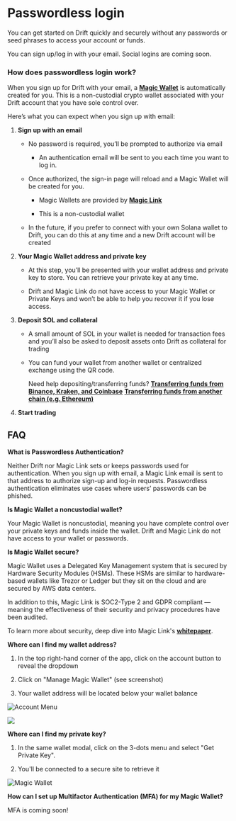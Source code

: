 # Passwordless login

You can get started on Drift quickly and securely without any passwords or seed phrases to access your account or funds.

You can sign up/log in with your email. Social logins are coming soon.

### How does passwordless login work?

When you sign up for Drift with your email, a [**Magic Wallet**](https://magic.crisp.help/en/category/magic-wallet-user-faq-1xtseie/) is automatically created for you. This is a non-custodial crypto wallet associated with your Drift account that you have sole control over.

Here’s what you can expect when you sign up with email:

1.  **Sign up with an email**

    -   No password is required, you’ll be prompted to authorize via email

        -   An authentication email will be sent to you each time you want to log in.

    -   Once authorized, the sign-in page will reload and a Magic Wallet will be created for you.

        -   Magic Wallets are provided by [**Magic Link**](https://magic.crisp.help/en/category/magic-wallet-user-faq-1xtseie/)

        -   This is a non-custodial wallet

    -   In the future, if you prefer to connect with your own Solana wallet to Drift, you can do this at any time and a new Drift account will be created

2.  **Your Magic Wallet address and private key**

    -   At this step, you’ll be presented with your wallet address and private key to store. You can retrieve your private key at any time.

    -   Drift and Magic Link do not have access to your Magic Wallet or Private Keys and won’t be able to help you recover it if you lose access.

3.  **Deposit SOL and collateral**

    -   A small amount of SOL in your wallet is needed for transaction fees and you’ll also be asked to deposit assets onto Drift as collateral for trading

    -   You can fund your wallet from another wallet or centralized exchange using the QR code.

        Need help depositing/transferring funds?
        [**Transferring funds from Binance, Kraken, and Coinbase**](https://www.drift.trade/learn/how-to-transfer-funds-from-a-cex-onto-drift)
        [**Transferring funds from another chain (e.g. Ethereum)**](https://www.drift.trade/learn/how-to-bridge-assets)

4.  **Start trading**

## FAQ

**What is Passwordless Authentication?**

Neither Drift nor Magic Link sets or keeps passwords used for authentication. When you sign up with email, a Magic Link email is sent to that address to authorize sign-up and log-in requests. Passwordless authentication eliminates use cases where users’ passwords can be phished. 

**Is Magic Wallet a noncustodial wallet?**

Your Magic Wallet is noncustodial, meaning you have complete control over your private keys and funds inside the wallet. Drift and Magic Link do not have access to your wallet or passwords.

**Is Magic Wallet secure?**

Magic Wallet uses a Delegated Key Management system that is secured by Hardware Security Modules (HSMs). These HSMs are similar to hardware-based wallets like Trezor or Ledger but they sit on the cloud and are secured by AWS data centers.

In addition to this, Magic Link is SOC2-Type 2 and GDPR compliant — meaning the effectiveness of their security and privacy procedures have been audited.

To learn more about security, deep dive into Magic Link's [**whitepaper**](https://magic.link/docs/home/security).

**Where can I find my wallet address?**

1.  In the top right-hand corner of the app, click on the account button to reveal the dropdown

2.  Click on "Manage Magic Wallet" (see screenshot)

3.  Your wallet address will be located below your wallet balance

![Account Menu](public/assets/EO9M9zIRWxQoBPZCx8g7L_frame-427320883.png)

![](public/assets/oV4RYUjdHvDMyPcrfoDUM_image.png)

**Where can I find my private key?**

1.  In the same wallet modal, click on the 3-dots menu and select "Get Private Key".

2.  You'll be connected to a secure site to retrieve it

![Magic Wallet](public/assets/XiJ2eLH1vopzxDLVlZcVX_image.png)

**How can I set up Multifactor Authentication (MFA) for my Magic Wallet?**

MFA is coming soon!
